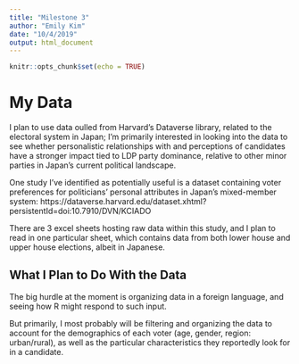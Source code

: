 ```yaml
---
title: "Milestone 3"
author: "Emily Kim"
date: "10/4/2019"
output: html_document
---
```


```r
knitr::opts_chunk$set(echo = TRUE)
```

# My Data
I plan to use data oulled from Harvard's Dataverse library, related to the electoral system in Japan; I'm primarily interested in looking into the data to see whether personalistic relationships with and perceptions of candidates have a stronger impact tied to LDP party dominance, relative to other minor parties in Japan's current political landscape. 

One study I've identified as potentially useful is a dataset containing voter preferences for politicians' personal attributes in Japan's mixed-member system: 
https://dataverse.harvard.edu/dataset.xhtml?persistentId=doi:10.7910/DVN/KCIADO

There are 3 excel sheets hosting raw data within this study, and I plan to read in one particular sheet, which contains data from both lower house and upper house elections, albeit in Japanese. 

## What I Plan to Do With the Data
The big hurdle at the moment is organizing data in a foreign language, and seeing how R might respond to such input. 

But primarily, I most probably will be filtering and organizing the data to account for the demographics of each voter (age, gender, region: urban/rural), as well as the particular characteristics they reportedly look for in a candidate. 
